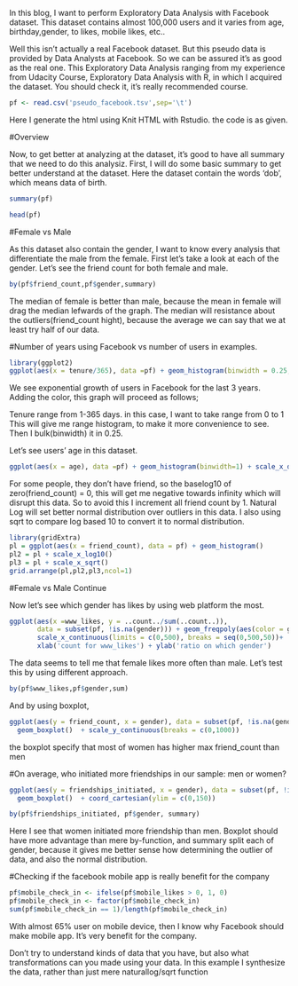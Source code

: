 
In this blog, I want to perform Exploratory Data Analysis with Facebook dataset. This dataset contains almost 100,000 users and it varies from age, birthday,gender, to likes, mobile likes, etc..

<!-- TEASER_END -->

Well this isn't actually a real Facebook dataset. But this pseudo data is provided by Data  Analysts at Facebook. So  we can be assured it's as good as the real one. This Exploratory Data Analysis ranging from my experience from Udacity Course, Exploratory Data Analysis with R, in which I acquired the dataset. You should check it, it's really recommended course.


```r
pf <- read.csv('pseudo_facebook.tsv',sep='\t')
```

Here I generate the html using Knit HTML with Rstudio. the code is as given.

#Overview

Now, to get better at analyzing at the dataset, it's good to have all summary that we need to do this analysiz. First, I will do some basic summary to get better understand at the dataset. Here the dataset contain the words 'dob', which means data of birth.

```r
summary(pf)

head(pf)
```

#Female vs Male

As this dataset also contain the gender, I want to know every analysis that differentiate the male from the female. First let's take a look at each of the gender. Let's see the friend count for both female and male.

```r
by(pf$friend_count,pf$gender,summary)
```

The median of female is better than male, because the mean in female will drag the median lefwards of the graph. The median will resistance about the outliers(friend_count hight), because the average we can say that we at least try half of our data.

#Number of years using Facebook vs number of users in examples.

```r
library(ggplot2)
ggplot(aes(x = tenure/365), data =pf) + geom_histogram(binwidth = 0.25,color = 'black', fill = '#099DD9') + scale_x_continuous(breaks = seq(1,7,1) , limits = c(0,7)) + xlab('Number of years using Facebook') + ylab('Number of users in sample')

```

We see exponential growth of users in Facebook for the last 3 years. Adding the color, this graph will proceed as follows;

Tenure range from 1-365 days. in this case, I want to take range from 0 to 1 This will give me range histogram, to make it more convenience to see. Then I bulk(binwidth) it in 0.25.

Let's see users' age in this dataset.

```r
ggplot(aes(x = age), data =pf) + geom_histogram(binwidth=1) + scale_x_discrete(breaks=c(0,113,5))
```

For some people, they don’t have friend, so the baselog10 of zero(friend_count) = 0, this will get me negative towards infinity which will disrupt this data. So to avoid this I increment all friend count by 1. Natural Log will set better normal distribution over outliers in this data. I also using sqrt to compare log based 10 to convert it to normal distribution.

```r
library(gridExtra)
pl = ggplot(aes(x = friend_count), data = pf) + geom_histogram()
pl2 = pl + scale_x_log10()
pl3 = pl + scale_x_sqrt()
grid.arrange(pl,pl2,pl3,ncol=1)
```

#Female vs Male Continue

Now let's see which gender has likes by using web platform the most.

```r
ggplot(aes(x =www_likes, y = ..count../sum(..count..)),
       data = subset(pf, !is.na(gender))) + geom_freqpoly(aes(color = gender)) +
       scale_x_continuous(limits = c(0,500), breaks = seq(0,500,50))+
       xlab('count for www_likes') + ylab('ratio on which gender')
```

The data seems to tell me that female likes more often than male. Let's test this by using different approach.

```r
by(pf$www_likes,pf$gender,sum)
```

And by using boxplot,

```r
ggplot(aes(y = friend_count, x = gender), data = subset(pf, !is.na(gender))) + 
  geom_boxplot()  + scale_y_continuous(breaks = c(0,1000))
```

the boxplot specify that most of women has higher max friend_count than men


#On average, who initiated more friendships in our sample: men or women?

```r
ggplot(aes(y = friendships_initiated, x = gender), data = subset(pf, !is.na(gender))) + 
  geom_boxplot()  + coord_cartesian(ylim = c(0,150))

by(pf$friendships_initiated, pf$gender, summary)
```

Here I see that women initiated more friendship than men. Boxplot should have more advantage than mere by-function, and summary split each of gender, because it gives me better sense how determining the outlier of data, and also the normal distribution.

#Checking if the facebook mobile app is really benefit for the company

```r
pf$mobile_check_in <- ifelse(pf$mobile_likes > 0, 1, 0)
pf$mobile_check_in <- factor(pf$mobile_check_in)
sum(pf$mobile_check_in == 1)/length(pf$mobile_check_in)
```

With almost 65% user on mobile device, then I know why Facebook should make mobile app. It's very benefit for the company.

Don’t try to understand kinds of data that you have, but also what transformations can you made using your data. In this example I synthesize the data, rather than just mere naturallog/sqrt function



